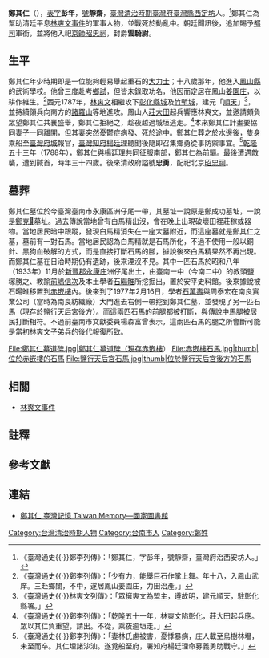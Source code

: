 {{東亞男性歷史人物
|名稱 = 鄭其仁<br><small><small>{{IPA|Tēnn Kî-jîn}}</small></small>
|身份 = 軍事人物
|時代 = [[臺灣清治時期|臺灣清治時期]]
|屆數 =
|最高職務 =
|前任 = 
|繼任 = 
|圖片名稱 =
|圖片大小 =
|圖片說明 =
|字 = 
|號 = 
|官職 = [[都司_(軍階)|都司]]
|封爵 = 雲騎尉
|族裔 = [[臺灣人|臺灣人]]
|信仰 = <!--指的是宗教信仰-->
|氏族 = 
|籍貫 = 
|祖籍 =
|本籍 =
|出身地 =
|府邸 =
|世系 = 
|初名 =
|小字 =
|別名 =
|法號 =
|院號 =
|其他名號 =
|出生日期 = 
|出生地點 = [[大清|大清]][[福建省|福建省]][[臺灣府|臺灣府]][[臺灣縣|臺灣縣]][[西定坊|西定坊]]
|婚年 =
|逝世日期 = 1788年
|逝世地點 =
|在位年代 =
|廟號 =
|諡號 =
|墓葬 =
|祠廟 =
|父親 =
|嫡母 =
|母親 =
|繼父=
|繼母=
|養父=
|養母=
|猶父= <!--日本人用-->
|烏帽子親= <!--日本人、琉球人用-->
|元配 =
|正室 =
|妻 =
|繼室 =
|平妻 =
|側室 =
|元配之父 =
|元配之嫡母 =
|元配之母 =
|正室之父 =
|正室之嫡母 =
|正室之母 =
|妻之父 =
|妻之嫡母 =
|妻之母 =
|繼室之父 =
|繼室之嫡母 =
|繼室之母 =
|平妻之父 =
|平妻之嫡母 =
|平妻之母 =
|兄弟 =
|姊妹 =
|嫡兄弟 =
|嫡姊妹 =
|庶兄弟 =
|庶姊妹 =
|同胞兄弟 =
|同胞姊妹 =
|異母兄弟 =
|異母姊妹 =
|異父兄弟 =
|異父姊妹 =
|繼兄弟 =
|繼姊妹 =
|子 =
|女 =
|嫡子 =
|嫡女 =
|庶子 =
|庶女 =
|養子 =
|養女 =
|猶子 = <!--日本人用-->
|婿養子 = <!--日本人用-->
|烏帽子子 = <!--日本人用-->
|繼子 =
|繼女 =
|其他親屬 =
|出身 = <!---此处指科举出身--->
|功名 = 
|經歷 = 
|著作 =
|注釋 =
}}
'''鄭其仁'''（{{bd|？||1788年|}}），[[表字|表字]]'''彭年'''，[[號|號]]'''靜齋'''，[[臺灣清治時期|臺灣清治時期]][[臺灣府|臺灣府]][[臺灣縣|臺灣縣]][[西定坊|西定坊]]人。<ref>《臺灣通史{{·}}鄭李列傳》：「鄭其仁，字彭年，號靜齋，臺灣府治西安坊人。」</ref>鄭其仁為幫助清廷平息[[林爽文事件|林爽文事件]]的軍事人物，並戰死於動亂中。朝廷聞訊後，追加賜予[[都司_(軍階)|都司]]軍銜，並將他入祀[[京師|京師]][[忠烈祠|昭忠祠]]，封爵'''雲騎尉'''。

== 生平 ==
鄭其仁年少時期即是一位能夠輕易舉起重石的[[大力士|大力士]]；十八歲那年，他進入[[鳳山縣_(臺灣)|鳳山縣]]的武術學校。他曾三度赴考[[鄉試|鄉試]]，但皆未錄取功名，他因而定居在鳳山[[姜園庄|姜園庄]]，以耕作維生。<ref>《臺灣通史{{·}}鄭李列傳》：「少有力，能舉巨石作掌上舞。年十八，入鳳山武庠。三赴鄉闈，不中，遂居鳳山姜園庄，力田治產。」</ref>西元1787年，[[林爽文|林爽文]]相繼攻下[[彰化縣城|彰化縣城]]及[[竹塹城|竹塹城]]，建元「[[順天_(林爽文)|順天]]」<ref>《臺灣通史{{·}}林爽文列傳》：「眾擁爽文為盟主，遵故明，建元順天，駐彰化縣署。」</ref>，並持續領兵向南方的[[諸羅山|諸羅山]]等地進攻。鳳山人[[莊大田|莊大田]]起兵響應林爽文，並邀請頗負眾望鄭其仁共襄盛舉，鄭其仁拒絕之，趁夜越過城垣逃走。<ref>《臺灣通史{{·}}鄭李列傳》：「乾隆五十一年，林爽文陷彰化，莊大田起兵應。眾以其仁負重望，請出。不從，乘夜逾垣走。」</ref>本來鄭其仁計畫要協同妻子一同離開，但其妻突然憂鬱症病發、死於途中。鄭其仁葬之於水邊後，隻身乘船至[[臺灣府城|臺灣府城]]報官，[[臺灣知府|臺灣知府]][[楊廷理|楊廷理]]聽聞後隨即召集鄉勇從事防禦事宜。<ref>《臺灣通史{{·}}鄭李列傳》：「妻林氏慮被害，憂悸暴病，庄人載至烏樹林塭，未至而卒。其仁埋諸沙汕。遂覓船至府，署知府楊廷理命募義勇助戰守。」</ref>[[乾隆|乾隆]]五十三年（1788年），鄭其仁與楊廷理共同征服南部，鄭其仁為前驅。最後遭遇敵襲，遭到馘首，時年三十四歲。後來清政府謚號'''忠勇'''，配祀北京[[忠烈祠|昭忠祠]]。

== 墓葬 ==
鄭其仁墓位於今臺灣臺南市永康區洲仔尾一帶{{r|李}}，其墓址一說原是鄭成功墓址{{r|中}}{{r|石}}，一說是[[鄭克𡒉|鄭克𡒉]]墓址{{r|媽祖}}。過去傳說當地曾有白馬精出沒，會在晚上出現破壞田裡莊稼或器物{{r|李}}。當地居民暗中跟蹤，發現白馬精消失在一座大墓附近，而這座墓就是鄭其仁之墓，墓前有一對石馬{{r|李}}。當地居民認為白馬精就是石馬所化，不過不使用一般以銅針、黑狗血破解的方式，而是直接打斷石馬的腳，據說後來白馬精果然不再出現{{r|李}}。
{{noteTA
|1=zh-hans:庄; zh-hant:庄;
}}
而鄭其仁墓在日治時期仍有遺跡，後來湮沒不見{{r|李}}。其中一匹石馬於昭和八年（1933年）11月於[[新豐郡|新豐郡]][[永康庄|永康庄]]洲仔尾出土，由臺南一中（今南二中）的教頭鹽塜勝之、教諭[[前嶋信次|前嶋信次]]及本土學者[[石暘睢|石暘睢]]所挖掘出，置於安平史料館。{{r|夜}}後來據說被石暘睢移置到[[赤嵌樓|赤嵌樓]]內{{NoteTag|〈臺南北郊洲仔尾石馬墓 另一石馬出土：鄭成功移葬南安．鄭其仁續葬該處〉寫是1930年就移到赤嵌樓{{r|中}}。石萬壽〈洲仔尾遺址勘考後感〉也提到鄭其仁墓在日治末期毀壞後，一匹被移到赤嵌樓，另外一匹則被埋住{{r|石}}。但也有說法是1953年才移到赤嵌樓{{r|李}}。}}{{r|李}}。後來到了1977年2月16日，學者[[石萬壽|石萬壽]]與周泰宏在南良實業公司（當時為南良紡織廠{{r|中}}）大門進去右側一帶挖到鄭其仁墓，並發現了另一匹石馬（現存於[[鹽行天后宮|鹽行天后宮]]後方）{{NoteTag|該次挖掘工作從1977年2月14日開始{{r|中}}。}}{{r|李}}{{r|中}}。而這兩匹石馬的前腿都被打斷，與傳說中馬腿被居民打斷相符{{r|李}}。不過前臺南市文獻委員楊森富曾表示，這兩匹石馬的腿之所會斷可能是當初林爽文子弟兵的後代報復所致{{r|陳}}。

<gallery>
File:鄭其仁墓道碑.jpg|鄭其仁墓道碑（現存赤嵌樓）
File:赤嵌樓石馬.jpg|thumb|位於赤嵌樓的石馬{{NoteTag|據說是母石馬{{r|中}}。}}
File:鹽行天后宮石馬.jpg|thumb|位於鹽行天后宮後方的石馬{{NoteTag|據說是公石馬{{r|中}}。}}
</gallery>

== 相關 ==
* [[林爽文事件|林爽文事件]]

== 註釋 ==
{{NoteFoot}}

== 參考文獻 ==
{{reflist|refs=
<ref name="李">{{cite journal|author=李志祥 |title=〈洲仔尾採訪考察錄〉|journal=《南瀛文獻》|volume=第八輯 |issn=1812-7223 |publisher= 臺南縣政府 |date=2009-09 |pages=頁134、135}}</ref>
<ref name="夜">{{cite news|author= |title=〈夜な畑を荒す墓前の大石馬 と部落民に盜まれた銀の首級〉|work=《臺南新報》|date=1933-11-15 |pages=第三版}}</ref>
<ref name="中">{{cite news|author= |title=〈臺南北郊洲仔尾石馬墓 另一石馬出土：鄭成功移葬南安．鄭其仁續葬該處〉|work=《中央日報》|date=1977-02-17 |pages=第七版}}</ref>
<ref name="陳">{{cite news|author=陳正一 |title=〈石馬會跑？網路講古多謬誤 赤崁樓石馬斷腿：前府城文獻委員會楊森富考證應為林爽文後代所為〉|work=《中華日報》|date=2003-10-28 |pages=21 台南焦點}}</ref>
<ref name="石">{{cite book|author=[[石萬壽|石萬壽]] |title=《樂君甲子集》〈洲仔尾遺址勘考後感〉 |publisher=臺南市政府文化局 |isbn=957-01-6745-9 |date=2004-03 |pages=頁425－430}}</ref>
<ref name="媽祖">{{cite book|author=張耘書 |title=《臺南媽祖信仰研究》 |publisher=臺南市政府文化局 |isbn=978-986-03-9415-3 |date=2013-12 |pages=頁231}}</ref>
}}

== 連結 ==
* [http://memory.ncl.edu.tw/tm_cgi/hypage.cgi?HYPAGE=toolbox_figure_detail.hpg&subject_name=%E8%87%BA%E7%81%A3%E6%AD%B7%E5%8F%B2%E4%BA%BA%E7%89%A9%E5%B0%8F%E5%82%B3--%E6%98%8E%E6%B8%85%E6%9A%A8%E6%97%A5%E6%93%9A%E6%99%82%E6%9C%9F&subject_url=toolbox_figure.hpg&project_id=twpeop&dtd_id=15&xml_id=0000009445 鄭其仁 臺灣記憶 Taiwan Memory—國家圖書館] {{Wayback|url=http://memory.ncl.edu.tw/tm_cgi/hypage.cgi?HYPAGE=toolbox_figure_detail.hpg&subject_name=%E8%87%BA%E7%81%A3%E6%AD%B7%E5%8F%B2%E4%BA%BA%E7%89%A9%E5%B0%8F%E5%82%B3--%E6%98%8E%E6%B8%85%E6%9A%A8%E6%97%A5%E6%93%9A%E6%99%82%E6%9C%9F&subject_url=toolbox_figure.hpg&project_id=twpeop&dtd_id=15&xml_id=0000009445 |date=20141018161747 }}

[[Category:台灣清治時期人物|Category:台灣清治時期人物]]
[[Category:台南市人|Category:台南市人]]
[[Category:鄭姓|Category:鄭姓]]